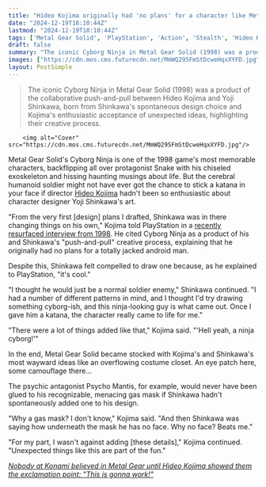 ```yaml
---
title: "Hideo Kojima originally had 'no plans' for a character like Metal Gear Solid's Cyborg Ninja until Yoji Shinkawa's art had him saying 'hell yeah, a ninja cyborg!'"
date: "2024-12-19T18:10:44Z"
lastmod: "2024-12-19T18:10:44Z"
tags: ['Metal Gear Solid', 'PlayStation', 'Action', 'Stealth', 'Hideo Kojima', 'Yoji Shinkawa']
draft: false
summary: "The iconic Cyborg Ninja in Metal Gear Solid (1998) was a product of the collaborative push-and-pull between Hideo Kojima and Yoji Shinkawa, born from Shinkawa's spontaneous design choice and Kojima's enthusiastic acceptance of unexpected ideas, highlighting their creative process."
images: ["https://cdn.mos.cms.futurecdn.net/MmWQ295FmStDcweHqxXYFD.jpg"]
layout: PostSimple
---
```

> The iconic Cyborg Ninja in Metal Gear Solid (1998) was a product of the collaborative push-and-pull between Hideo Kojima and Yoji Shinkawa, born from Shinkawa's spontaneous design choice and Kojima's enthusiastic acceptance of unexpected ideas, highlighting their creative process.


        <img alt="Cover" src="https://cdn.mos.cms.futurecdn.net/MmWQ295FmStDcweHqxXYFD.jpg"/>
        
Metal Gear Solid's Cyborg Ninja is one of the 1998 game's most memorable characters, backflipping all over protagonist Snake with his chiseled exoskeleton and hissing haunting musings about life. But the cerebral humanoid soldier might not have ever got the chance to stick a katana in your face if director [Hideo Kojima](https://www.gamesradar.com/tag/hideo-kojima/) hadn't been so enthusiastic about character designer Yoji Shinkawa's art. 

"From the very first [design] plans I drafted, Shinkawa was in there changing things on his own," Kojima told PlayStation in a [<u>recently resurfaced interview from 1998</u>](https://shmuplations.com/metalgearsolid/). He cited Cyborg Ninja as a product of his and Shinkawa's "push-and-pull" creative process, explaining that he originally had no plans for a totally jacked android man. 

Despite this, Shinkawa felt compelled to draw one because, as he explained to PlayStation, "it's cool." 

"I thought he would just be a normal soldier enemy," Shinkawa continued. "I had a number of different patterns in mind, and I thought I'd try drawing something cyborg-ish, and this ninja-looking guy is what came out. Once I gave him a katana, the character really came to life for me." 

"There were a lot of things added like that," Kojima said. "'Hell yeah, a ninja cyborg!'" 

In the end, Metal Gear Solid became stocked with Kojima's and Shinkawa's most wayward ideas like an overflowing costume closet. An eye patch here, some camouflage there…

The psychic antagonist Psycho Mantis, for example, would never have been glued to his recognizable, menacing gas mask if Shinkawa hadn't spontaneously added one to his design. 

"Why a gas mask? I don't know," Kojima said. "And then Shinkawa was saying how underneath the mask he has no face. Why no face? Beats me."

"For my part, I wasn't against adding [these details]," Kojima continued. "Unexpected things like this are part of the fun."

[<u><em>Nobody at Konami believed in Metal Gear until Hideo Kojima showed them the exclamation point: "This is gonna work!"</em></u>](https://www.gamesradar.com/games/metal-gear/nobody-at-konami-believed-in-metal-gear-until-hideo-kojima-showed-them-the-exclamation-point-this-is-gonna-work/)
        